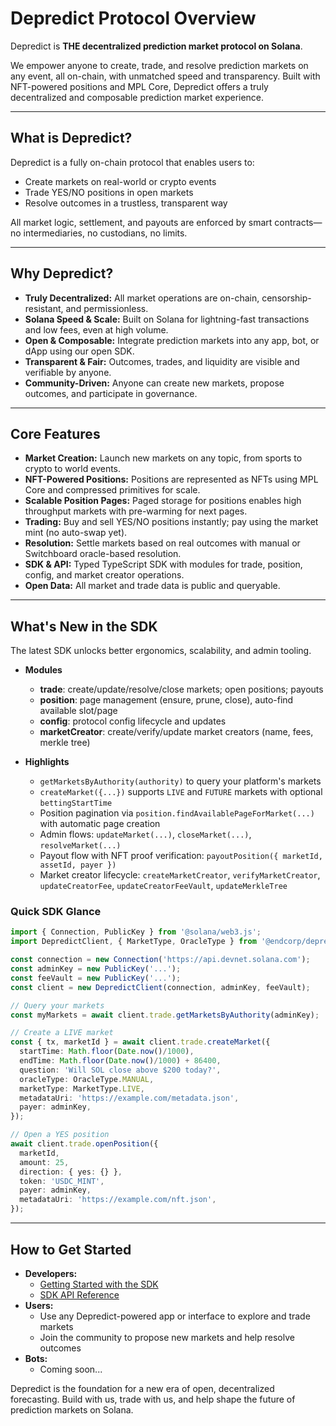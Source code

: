 # Depredict Protocol Overview

Depredict is **THE decentralized prediction market protocol on Solana**.

We empower anyone to create, trade, and resolve prediction markets on any event, all on-chain, with unmatched speed and transparency. Built with NFT-powered positions and MPL Core, Depredict offers a truly decentralized and composable prediction market experience.

---

## What is Depredict?

Depredict is a fully on-chain protocol that enables users to:
- Create markets on real-world or crypto events
- Trade YES/NO positions in open markets
- Resolve outcomes in a trustless, transparent way

All market logic, settlement, and payouts are enforced by smart contracts—no intermediaries, no custodians, no limits.

---

## Why Depredict?

- **Truly Decentralized:** All market operations are on-chain, censorship-resistant, and permissionless.
- **Solana Speed & Scale:** Built on Solana for lightning-fast transactions and low fees, even at high volume.
- **Open & Composable:** Integrate prediction markets into any app, bot, or dApp using our open SDK.
- **Transparent & Fair:** Outcomes, trades, and liquidity are visible and verifiable by anyone.
- **Community-Driven:** Anyone can create new markets, propose outcomes, and participate in governance.

---

## Core Features

- **Market Creation:** Launch new markets on any topic, from sports to crypto to world events.
- **NFT-Powered Positions:** Positions are represented as NFTs using MPL Core and compressed primitives for scale.
- **Scalable Position Pages:** Paged storage for positions enables high throughput markets with pre-warming for next pages.
- **Trading:** Buy and sell YES/NO positions instantly; pay using the market mint (no auto-swap yet).
- **Resolution:** Settle markets based on real outcomes with manual or Switchboard oracle-based resolution.
- **SDK & API:** Typed TypeScript SDK with modules for trade, position, config, and market creator operations.
- **Open Data:** All market and trade data is public and queryable.

---

## What's New in the SDK

The latest SDK unlocks better ergonomics, scalability, and admin tooling.

- **Modules**
  - **trade**: create/update/resolve/close markets; open positions; payouts
  - **position**: page management (ensure, prune, close), auto-find available slot/page
  - **config**: protocol config lifecycle and updates
  - **marketCreator**: create/verify/update market creators (name, fees, merkle tree)

- **Highlights**
  - `getMarketsByAuthority(authority)` to query your platform's markets
  - `createMarket({...})` supports `LIVE` and `FUTURE` markets with optional `bettingStartTime`
  - Position pagination via `position.findAvailablePageForMarket(...)` with automatic page creation
  - Admin flows: `updateMarket(...)`, `closeMarket(...)`, `resolveMarket(...)`
  - Payout flow with NFT proof verification: `payoutPosition({ marketId, assetId, payer })`
  - Market creator lifecycle: `createMarketCreator`, `verifyMarketCreator`, `updateCreatorFee`, `updateCreatorFeeVault`, `updateMerkleTree`

### Quick SDK Glance

```typescript
import { Connection, PublicKey } from '@solana/web3.js';
import DepredictClient, { MarketType, OracleType } from '@endcorp/depredict';

const connection = new Connection('https://api.devnet.solana.com');
const adminKey = new PublicKey('...');
const feeVault = new PublicKey('...');
const client = new DepredictClient(connection, adminKey, feeVault);

// Query your markets
const myMarkets = await client.trade.getMarketsByAuthority(adminKey);

// Create a LIVE market
const { tx, marketId } = await client.trade.createMarket({
  startTime: Math.floor(Date.now()/1000),
  endTime: Math.floor(Date.now()/1000) + 86400,
  question: 'Will SOL close above $200 today?',
  oracleType: OracleType.MANUAL,
  marketType: MarketType.LIVE,
  metadataUri: 'https://example.com/metadata.json',
  payer: adminKey,
});

// Open a YES position
await client.trade.openPosition({
  marketId,
  amount: 25,
  direction: { yes: {} },
  token: 'USDC_MINT',
  payer: adminKey,
  metadataUri: 'https://example.com/nft.json',
});
```

---

## How to Get Started

- **Developers:**
  - [Getting Started with the SDK](/getting-started)
  - [SDK API Reference](/sdk-api)
- **Users:**
  - Use any Depredict-powered app or interface to explore and trade markets
  - Join the community to propose new markets and help resolve outcomes
- **Bots:**
  - Coming soon...

Depredict is the foundation for a new era of open, decentralized forecasting. Build with us, trade with us, and help shape the future of prediction markets on Solana.